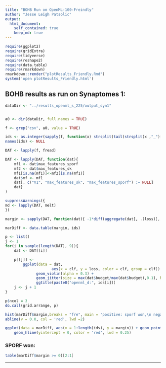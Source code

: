 ```yaml
---
title: "BOHB Run on OpenML-100-Freindly"
author: "Jesse Leigh Patsolic"
output: 
  html_document:
    self_contained: true
    keep_md: true
---
```


<!--
### ### INITIAL COMMENTS HERE ###
###
### Jesse Leigh Patsolic 
### 2019 <jpatsol1@jhu.edu>
### S.D.G 
#
-->

```r
require(ggplot2)
require(gridExtra)
require(tidyverse)
require(reshape2)
require(data.table)
require(rmarkdown)
rmarkdown::render("plotResults_Friendly.Rmd")
system('open plotResults_Friendly.html')
```

<style type="text/css">
.table {
    width: 40%;
}
tr:hover {background-color:#f5f5f5;}
</style>


## BOHB results as run on Synaptomes 1:

```r
dataDir <- "../results_openml_s_225/output_syn1"


a0 <- dir(dataDir, full.names = TRUE)

f <- grep("csv", a0, value = TRUE)

ids <- as.integer(sapply(f, function(x) strsplit(tail(strsplit(x ,"_")[[1]], 1), ".csv")[[1]]))
names(ids) <- NULL

DAT <- lapply(f, fread)

DAT <- lapply(DAT, function(dat){
	mf1 <- dat$max_features_sporf
	mf2 <- dat$max_features_sk
	mf1[is.na(mf1)]<-mf2[is.na(mf1)]
	dat$mf <- mf1
	dat[, c("V1", "max_features_sk", "max_features_sporf") := NULL]
	dat}
)

suppressWarnings({
md <- lapply(DAT, melt)
})

margin <- sapply(DAT, function(dat){ -1*diff(aggregate(dat[, .(loss)], list(dat$clf), FUN = min)[, 2]) })

marDiff <- data.table(margin, ids)
```


```r
p <- list()
j <- 1
for(i in sample(length(DAT), 9)){
	dat <- DAT[[i]]

	p[[j]] <- 
		ggplot(data = dat, 
					 aes(x = clf, y = loss, color = clf, group = clf)) + 
			  geom_violin(alpha = 0.3) + 
			  geom_jitter(size = max(dat$budget/max(dat$budget),0.1), height = 0) +
			  ggtitle(paste0("openml_d:", ids[i]))
	j <- j + 1
}

p$ncol = 3
do.call(grid.arrange, p)
```

```r
hist(marDiff$margin,breaks = "fre", main = "positive: sporf won,\n negative: sporf lost", right = FALSE, xlab = "difference (RF - Sporf)", xlim = c(-0.1,.5))
abline(v = 0.0, col = 'red', lwd =2)
```

```r
ggplot(data = marDiff, aes(x = 1:length(ids), y = margin)) + geom_point() + 
	geom_hline(yintercept = 0, color = 'red', lwd = 0.25)
```

### SPORF won:

```r
table(marDiff$margin >= 0)[2:1]
```

---

```r
```




<!--
#   Time:
##  Working status:
### Comments:
####Soli Deo Gloria
--> 

